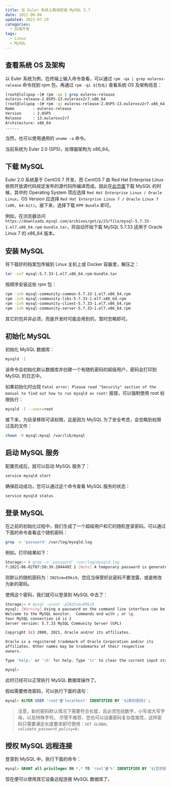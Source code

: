 ```yaml
---
title: 在 Euler 系统上离线安装 MySQL 5.7
date: 2021-06-04
updated: 2021-07-29
categories:
  - 后端开发
tags:
  - Linux
  - MySQL
---
```


## 查看系统 OS 及架构

以 Euler 系统为例，在终端上输入命令查看，可以通过 `rpm -qa | grep euleros-release` 命令找到 rpm 包，再通过 `rpm -qi ${包名}` 查看系统 OS 及架构信息：

```bash
[root@lolipop ~]# rpm -qa | grep euleros-release
euleros-release-2.0SP5-13.eulerosv2r7.x86_64
[root@lolipop ~]# rpm -qi euleros-release-2.0SP5-13.eulerosv2r7.x86_64
Name        : euleros-release
Version     : 2.0SP5
Release     : 13.eulerosv2r7
Architecture: x86_64
......
```

当然，也可以使用通用的 `uname -a` 命令。

当前系统为 Euler 2.0 \(SP5\)，处理器架构为 x86_64。

## 下载 MySQL

Euler 2.0 系统基于 CentOS 7 开发，而 CentOS 7 由 Red Hat Enterprise Linux 依照开放源代码规定发布的源代码所编译而成。因此在[此页面](https://downloads.mysql.com/archives/community/)下载 MySQL 的时候，其中的 Operating System 项应选择 `Red Hat Enterprise Linux / Oracle Linux`，OS Version 应选择 `Red Hat Enterprise Linux 7 / Oracle Linux 7 (x86, 64-bit)`。接下来，选择下载 `RPM Bundle` 即可。

例如，在浏览器访问 `https://downloads.mysql.com/archives/get/p/23/file/mysql-5.7.33-1.el7.x86_64.rpm-bundle.tar`，将自动开始下载 MySQL 5.7.33 适用于 Oracle Linux 7 的 x86_64 版本。

## 安装 MySQL

将下载好的档案包传输到 Linux 主机上或 Docker 容器里，解压之：

```bash
tar -xvf mysql-5.7.33-1.el7.x86_64.rpm-bundle.tar
```

按顺序安装这些 rpm 包：

```bash
rpm -ivh mysql-community-common-5.7.33-1.el7.x86_64.rpm
rpm -ivh mysql-community-libs-5.7.33-1.el7.x86_64.rpm
rpm -ivh mysql-community-client-5.7.33-1.el7.x86_64.rpm
rpm -ivh mysql-community-server-5.7.33-1.el7.x86_64.rpm
```

其它的包并非必须，而是开发时可能会用到的，暂时忽略即可。

## 初始化 MySQL

初始化 MySQL 数据库：

```bash
mysqld -I
```

该命令会初始化默认数据库并创建一个有随机密码的超级用户，密码会打印到 MySQL 的日志中。

如果初始化时出现 `Fatal error: Please read "Security" section of the manual to find out how to run mysqld as root!` 报错，可以强制使用 root 权限执行：

```bash
mysqld -I --user=root
```

接下来，为目录移除可读权限，这是因为 MySQL 为了安全考虑，会忽略到权限过高的文件：

```bash
chown -R mysql:mysql /var/lib/mysql
```

## 启动 MySQL 服务

配置完成后，就可以启动 MySQL 服务了：

```bash
service mysqld start
```

确保启动成功，您可以通过这个命令查看 MySQL 服务的状态：

```bash
service mysqld status
```

## 登录 MySQL

在之前的初始化过程中，我们生成了一个超级用户和它的随机登录密码。可以通过下面的命令查看这个随机密码：

```bash
grep -n 'password' /var/log/mysqld.log
```

例如，打印结果如下：

```bash
Storage:~ # grep -n 'password' /var/log/mysqld.log
7:2021-06-02T07:50:39.284449Z 1 [Note] A temporary password is generated for root@localhost: IN2Scm=ERki9
```

则默认的随机密码为：`IN2Scm=ERki9`，您应当保管好此密码不要泄露，或是修改为新的密码。

使用这个密码，我们就可以登录到 MySQL 中去了：

```bash
Storage:~ # mysql -uroot -pIN2Scm=ERki9
mysql: [Warning] Using a password on the command line interface can be insecure.
Welcome to the MySQL monitor.  Commands end with ; or \g.
Your MySQL connection id is 2
Server version: 5.7.33 MySQL Community Server (GPL)

Copyright (c) 2000, 2021, Oracle and/or its affiliates.

Oracle is a registered trademark of Oracle Corporation and/or its
affiliates. Other names may be trademarks of their respective
owners.

Type 'help;' or '\h' for help. Type '\c' to clear the current input statement.

mysql>
```

此时已经可以正常执行 MySQL 数据库操作了。

假如需要修改密码，可以执行下面的语句：

```sql
mysql> ALTER USER 'root'@'localhost' IDENTIFIED BY '${新的密码}';
```

> 注意，新的密码默认情况下需要符合长度，且必须包括数字，小写或大写字母，以及特殊字符。
> 尽管不推荐，您也可以设置密码复杂度属性，这样密码只需要满足长度要求即可使用：`SET GLOBAL validate_password_policy=0;`

## 授权 MySQL 远程连接

登录到 MySQL 中，执行下面的命令：

```sql
mysql> GRANT all privileges ON *.* TO 'root'@'%' IDENTIFIED BY '${您的密码}';
```

现在便可以使用其它设备远程连接 MySQL 数据库了。
